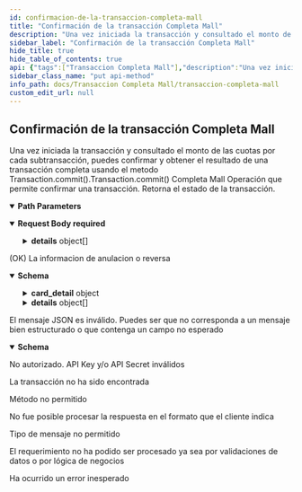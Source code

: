 ```yaml
---
id: confirmacion-de-la-transaccion-completa-mall
title: "Confirmación de la transacción Completa Mall"
description: "Una vez iniciada la transacción y consultado el monto de las cuotas por cada subtransacción, puedes confirmar y obtener el resultado de una transacción completa usando el metodo Transaction.commit().Transaction.commit() Completa Mall Operación que permite confirmar una transacción. Retorna el estado de la transacción."
sidebar_label: "Confirmación de la transacción Completa Mall"
hide_title: true
hide_table_of_contents: true
api: {"tags":["Transaccion Completa Mall"],"description":"Una vez iniciada la transacción y consultado el monto de las cuotas por cada subtransacción, puedes confirmar y obtener el resultado de una transacción completa usando el metodo Transaction.commit().Transaction.commit() Completa Mall Operación que permite confirmar una transacción. Retorna el estado de la transacción.","parameters":[{"name":"token","in":"path","required":true,"description":"Token de la transacción","schema":{"type":"string","minimum":64,"maximum":64,"example":"e9d555262db0f989e49d724b4db0b0af367cc415cde41f500a776550fc5fddd3"}}],"requestBody":{"content":{"application/json":{"schema":{"type":"object","properties":{"details":{"type":"array","description":"Listado con las transacciones mall.","items":{"type":"object","properties":{"commerce_code":{"type":"string","description":"Código comercio asignado por Transbank para la tienda perteneciente al mall a la cual corresponde esta transacción. Largo máximo 12"},"buy_order":{"type":"string","description":"Orden de compra de la tienda del mall. Largo máximo 26"},"id_query_installments":{"type":"integer","description":"(Opcional) Identificador de cuota. Largo máximo 19. Solo enviar si el pago es en cuotas"},"deferred_period_index":{"type":"integer","description":"(Opcional) Cantidad de periodo diferido. Largo máximo 2. Solo enviar si el pago es en cuotas"},"grace_period":{"type":"boolean","description":"(Opcional) Indicador de periodo de gracia. Solo enviar si el pago es en cuotas"}}}}},"example":{"details":[{"commerce_code":597055555552,"buy_order":"ordenCompra1234","id_query_installments":12,"deferred_period_index":1,"grace_period":false}]}}}},"required":true},"responses":{"200":{"description":"(OK) La informacion de anulacion o reversa","content":{"application/json":{"schema":{"type":"object","properties":{"buy_order":{"type":"string","description":"Orden de compra del mall. Largo máximo 26"},"card_detail":{"type":"object","description":"Objeto que representa los datos de la tarjeta de crédito del tarjeta habiente.","properties":{"card_number":{"type":"string","description":"4 últimos números de la tarjeta de crédito del tarjetahabiente. Solo para comercios autorizados por Transbank se envía el número completo. Largo máximo 19."}}},"accounting_date":{"type":"string","description":"Fecha de la autorización. Largo 4, formato MMYY"},"transaction_date":{"type":"string","description":"Fecha y hora de la autorización. formato ISO8601"},"details":{"type":"array","description":"Lista con resultado de cada una de las transacciones enviadas.","items":{"type":"object","properties":{"amount":{"type":"number","description":"Monto de la transacción. Largo máximo 17 Acepta decimales en caso de ser operación en dolares","format":"float"},"status":{"type":"string","description":"Estado de la transacción (INITIALIZED, AUTHORIZED, REVERSED, FAILED, NULLIFIED, PARTIALLY_NULLIFIED, CAPTURED). Largo máximo 64","maxLength":64},"authorization_code":{"type":"string","description":"Código de autorización de la transacción Largo máximo 2","maxLength":2},"payment_type_code":{"type":"string","description":"Tipo de pago de la transacción. <br>VN = Venta Normal. <br>VC = Venta en cuotas. <br>SI = 3 cuotas sin interés. <br>S2 = 2 cuotas sin interés. <br>NC = N Cuotas sin interés. <br>VD = Venta Débito. (Próximamente) <br>VP = Venta Prepago. (Próximamente)"},"responseCode":{"type":"integer","description":"Código de respuesta de la autorización. Valores posibles 0 = Transacción aprobada Puedes revisar los códigos de respuesta de rechazo en el siguiente link www.transbankdevelopers.cl/producto/webpay#codigos-de-respuesta-de-autorizacion"},"installments_number":{"type":"integer","description":"Cantidad de cuotas. Largo máximo 2"},"installments_amount":{"type":"integer","description":"Monto de cada cuota. Largo máximo 17"},"commerce_code":{"type":"string","description":"Código comercio de la tienda. Largo 12"},"buy_order":{"type":"string","description":"Orden de compra de la tienda. Largo máximo 26"}}}},"prepaid_balance":{"type":"integer","description":"Saldo de la tarjeta de prepago. Se envía solo si se informa saldo. Largo máximo 17"}},"example":{"buy_order":"415034240","card_detail":{"card_number":"6623"},"accounting_date":"0321","transaction_date":"2019-03-21T15:43:48.523Z","details":[{"amount":500,"status":"AUTHORIZED","authorization_code":"1213","payment_type_code":"VN","response_code":0,"installments_number":0,"commerce_code":"597055555552","buy_order":"505479072"}]}}}}},"400":{"description":"El mensaje JSON es inválido. Puedes ser que no corresponda a un mensaje bien estructurado o que contenga un campo no esperado","content":{"application/json":{"schema":{"type":"object","properties":{"error_message":{"type":"string","example":"token is required"}}}}}},"401":{"description":"No autorizado. API Key y/o API Secret inválidos"},"404":{"description":"La transacción no ha sido encontrada"},"405":{"description":"Método no permitido"},"406":{"description":"No fue posible procesar la respuesta en el formato que el cliente indica"},"415":{"description":"Tipo de mensaje no permitido"},"422":{"description":"El requerimiento no ha podido ser procesado ya sea por validaciones de datos o por lógica de negocios"},"500":{"description":"Ha ocurrido un error inesperado"}},"method":"put","path":"/rswebpaytransaction/api/webpay/v1.2/transactions/{token}","servers":[{"url":"https://webpay3gint.transbank.cl"}],"security":[{"tbkApiKeyId":[],"tbkApiKeySecret":[]}],"securitySchemes":{"tbkApiKeyId":{"type":"apiKey","name":"Tbk-Api-Key-Id","in":"header","description":"Código de comercio"},"tbkApiKeySecret":{"type":"apiKey","name":"Tbk-Api-Key-Secret","in":"header","description":"LLave secreta"}},"jsonRequestBodyExample":{"details":[{"commerce_code":597055555552,"buy_order":"ordenCompra1234","id_query_installments":12,"deferred_period_index":1,"grace_period":false}]},"info":{"title":"Transacción Completa Mall","description":"Este producto tiene requerimientos comerciales más estrictos que el resto de los productos. No inicies la integración si aún no completan la afiliación comercial..","termsOfService":"https://www.transbankdevelopers.cl/termino-y-condiciones","version":"1.0.0"},"postman":{"name":"Confirmación de la transacción Completa Mall","description":{"content":"Una vez iniciada la transacción y consultado el monto de las cuotas por cada subtransacción, puedes confirmar y obtener el resultado de una transacción completa usando el metodo Transaction.commit().Transaction.commit() Completa Mall Operación que permite confirmar una transacción. Retorna el estado de la transacción.","type":"text/plain"},"url":{"path":["rswebpaytransaction","api","webpay","v1.2","transactions",":token"],"host":["{{baseUrl}}"],"query":[],"variable":[{"disabled":false,"description":{"content":"(Required) Token de la transacción","type":"text/plain"},"type":"any","value":"","key":"token"}]},"header":[{"key":"Content-Type","value":"application/json"},{"key":"Accept","value":"application/json"}],"method":"PUT","body":{"mode":"raw","raw":"\"\"","options":{"raw":{"language":"json"}}}}}
sidebar_class_name: "put api-method"
info_path: docs/Transaccion Completa Mall/transaccion-completa-mall
custom_edit_url: null
---
```



## Confirmación de la transacción Completa Mall



Una vez iniciada la transacción y consultado el monto de las cuotas por cada subtransacción, puedes confirmar y obtener el resultado de una transacción completa usando el metodo Transaction.commit().Transaction.commit() Completa Mall Operación que permite confirmar una transacción. Retorna el estado de la transacción.

<details style={{"marginBottom":"1rem"}} data-collapsed={false} open={true}><summary style={{}}><strong>Path Parameters</strong></summary><div><ul><ParamsItem className={"paramsItem"} param={{"name":"token","in":"path","required":true,"description":"Token de la transacción","schema":{"type":"string","minimum":64,"maximum":64,"example":"e9d555262db0f989e49d724b4db0b0af367cc415cde41f500a776550fc5fddd3"}}}></ParamsItem></ul></div></details><MimeTabs><TabItem label={"application/json"} value={"application/json-schema"}><details style={{}} data-collapsed={false} open={true}><summary style={{"textAlign":"left"}}><strong>Request Body</strong><strong style={{"fontSize":"var(--ifm-code-font-size)","color":"var(--openapi-required)"}}> required</strong></summary><div style={{"textAlign":"left","marginLeft":"1rem"}}></div><ul style={{"marginLeft":"1rem"}}><SchemaItem collapsible={true} className={"schemaItem"}><details style={{}}><summary style={{}}><strong>details</strong><span style={{"opacity":"0.6"}}> object[]</span></summary><div style={{"marginLeft":"1rem"}}><div style={{"marginTop":".5rem","marginBottom":".5rem"}}>

Listado con las transacciones mall.

</div><SchemaItem collapsible={false} name={"commerce_code"} required={false} deprecated={undefined} schemaDescription={"Código comercio asignado por Transbank para la tienda perteneciente al mall a la cual corresponde esta transacción. Largo máximo 12"} schemaName={"string"} qualifierMessage={undefined} defaultValue={undefined}></SchemaItem><SchemaItem collapsible={false} name={"buy_order"} required={false} deprecated={undefined} schemaDescription={"Orden de compra de la tienda del mall. Largo máximo 26"} schemaName={"string"} qualifierMessage={undefined} defaultValue={undefined}></SchemaItem><SchemaItem collapsible={false} name={"id_query_installments"} required={false} deprecated={undefined} schemaDescription={"(Opcional) Identificador de cuota. Largo máximo 19. Solo enviar si el pago es en cuotas"} schemaName={"integer"} qualifierMessage={undefined} defaultValue={undefined}></SchemaItem><SchemaItem collapsible={false} name={"deferred_period_index"} required={false} deprecated={undefined} schemaDescription={"(Opcional) Cantidad de periodo diferido. Largo máximo 2. Solo enviar si el pago es en cuotas"} schemaName={"integer"} qualifierMessage={undefined} defaultValue={undefined}></SchemaItem><SchemaItem collapsible={false} name={"grace_period"} required={false} deprecated={undefined} schemaDescription={"(Opcional) Indicador de periodo de gracia. Solo enviar si el pago es en cuotas"} schemaName={"boolean"} qualifierMessage={undefined} defaultValue={undefined}></SchemaItem></div></details></SchemaItem></ul></details></TabItem></MimeTabs><div><ApiTabs><TabItem label={"200"} value={"200"}><div>

(OK) La informacion de anulacion o reversa

</div><div><MimeTabs schemaType={"response"}><TabItem label={"application/json"} value={"application/json"}><SchemaTabs><TabItem label={"Schema"} value={"Schema"}><details style={{}} data-collapsed={false} open={true}><summary style={{"textAlign":"left"}}><strong>Schema</strong></summary><div style={{"textAlign":"left","marginLeft":"1rem"}}></div><ul style={{"marginLeft":"1rem"}}><SchemaItem collapsible={false} name={"buy_order"} required={false} deprecated={undefined} schemaDescription={"Orden de compra del mall. Largo máximo 26"} schemaName={"string"} qualifierMessage={undefined} defaultValue={undefined}></SchemaItem><SchemaItem collapsible={true} className={"schemaItem"}><details style={{}}><summary style={{}}><strong>card_detail</strong><span style={{"opacity":"0.6"}}> object</span></summary><div style={{"marginLeft":"1rem"}}><div style={{"marginTop":".5rem","marginBottom":".5rem"}}>

Objeto que representa los datos de la tarjeta de crédito del tarjeta habiente.

</div><SchemaItem collapsible={false} name={"card_number"} required={false} deprecated={undefined} schemaDescription={"4 últimos números de la tarjeta de crédito del tarjetahabiente. Solo para comercios autorizados por Transbank se envía el número completo. Largo máximo 19."} schemaName={"string"} qualifierMessage={undefined} defaultValue={undefined}></SchemaItem></div></details></SchemaItem><SchemaItem collapsible={false} name={"accounting_date"} required={false} deprecated={undefined} schemaDescription={"Fecha de la autorización. Largo 4, formato MMYY"} schemaName={"string"} qualifierMessage={undefined} defaultValue={undefined}></SchemaItem><SchemaItem collapsible={false} name={"transaction_date"} required={false} deprecated={undefined} schemaDescription={"Fecha y hora de la autorización. formato ISO8601"} schemaName={"string"} qualifierMessage={undefined} defaultValue={undefined}></SchemaItem><SchemaItem collapsible={true} className={"schemaItem"}><details style={{}}><summary style={{}}><strong>details</strong><span style={{"opacity":"0.6"}}> object[]</span></summary><div style={{"marginLeft":"1rem"}}><div style={{"marginTop":".5rem","marginBottom":".5rem"}}>

Lista con resultado de cada una de las transacciones enviadas.

</div><SchemaItem collapsible={false} name={"amount"} required={false} deprecated={undefined} schemaDescription={"Monto de la transacción. Largo máximo 17 Acepta decimales en caso de ser operación en dolares"} schemaName={"float"} qualifierMessage={undefined} defaultValue={undefined}></SchemaItem><SchemaItem collapsible={false} name={"status"} required={false} deprecated={undefined} schemaDescription={"Estado de la transacción (INITIALIZED, AUTHORIZED, REVERSED, FAILED, NULLIFIED, PARTIALLY_NULLIFIED, CAPTURED). Largo máximo 64"} schemaName={"string"} qualifierMessage={"**Possible values:** `<= 64 characters`"} defaultValue={undefined}></SchemaItem><SchemaItem collapsible={false} name={"authorization_code"} required={false} deprecated={undefined} schemaDescription={"Código de autorización de la transacción Largo máximo 2"} schemaName={"string"} qualifierMessage={"**Possible values:** `<= 2 characters`"} defaultValue={undefined}></SchemaItem><SchemaItem collapsible={false} name={"payment_type_code"} required={false} deprecated={undefined} schemaDescription={"Tipo de pago de la transacción. <br>VN = Venta Normal. <br>VC = Venta en cuotas. <br>SI = 3 cuotas sin interés. <br>S2 = 2 cuotas sin interés. <br>NC = N Cuotas sin interés. <br>VD = Venta Débito. (Próximamente) <br>VP = Venta Prepago. (Próximamente)"} schemaName={"string"} qualifierMessage={undefined} defaultValue={undefined}></SchemaItem><SchemaItem collapsible={false} name={"responseCode"} required={false} deprecated={undefined} schemaDescription={"Código de respuesta de la autorización. Valores posibles 0 = Transacción aprobada Puedes revisar los códigos de respuesta de rechazo en el siguiente link www.transbankdevelopers.cl/producto/webpay#codigos-de-respuesta-de-autorizacion"} schemaName={"integer"} qualifierMessage={undefined} defaultValue={undefined}></SchemaItem><SchemaItem collapsible={false} name={"installments_number"} required={false} deprecated={undefined} schemaDescription={"Cantidad de cuotas. Largo máximo 2"} schemaName={"integer"} qualifierMessage={undefined} defaultValue={undefined}></SchemaItem><SchemaItem collapsible={false} name={"installments_amount"} required={false} deprecated={undefined} schemaDescription={"Monto de cada cuota. Largo máximo 17"} schemaName={"integer"} qualifierMessage={undefined} defaultValue={undefined}></SchemaItem><SchemaItem collapsible={false} name={"commerce_code"} required={false} deprecated={undefined} schemaDescription={"Código comercio de la tienda. Largo 12"} schemaName={"string"} qualifierMessage={undefined} defaultValue={undefined}></SchemaItem><SchemaItem collapsible={false} name={"buy_order"} required={false} deprecated={undefined} schemaDescription={"Orden de compra de la tienda. Largo máximo 26"} schemaName={"string"} qualifierMessage={undefined} defaultValue={undefined}></SchemaItem></div></details></SchemaItem><SchemaItem collapsible={false} name={"prepaid_balance"} required={false} deprecated={undefined} schemaDescription={"Saldo de la tarjeta de prepago. Se envía solo si se informa saldo. Largo máximo 17"} schemaName={"integer"} qualifierMessage={undefined} defaultValue={undefined}></SchemaItem></ul></details></TabItem><TabItem label={"Example (from schema)"} value={"Example (from schema)"}><ResponseSamples responseExample={"{\n  \"buy_order\": \"415034240\",\n  \"card_detail\": {\n    \"card_number\": \"6623\"\n  },\n  \"accounting_date\": \"0321\",\n  \"transaction_date\": \"2019-03-21T15:43:48.523Z\",\n  \"details\": [\n    {\n      \"amount\": 500,\n      \"status\": \"AUTHORIZED\",\n      \"authorization_code\": \"1213\",\n      \"payment_type_code\": \"VN\",\n      \"response_code\": 0,\n      \"installments_number\": 0,\n      \"commerce_code\": \"597055555552\",\n      \"buy_order\": \"505479072\"\n    }\n  ]\n}"} language={"json"}></ResponseSamples></TabItem></SchemaTabs></TabItem></MimeTabs></div></TabItem><TabItem label={"400"} value={"400"}><div>

El mensaje JSON es inválido. Puedes ser que no corresponda a un mensaje bien estructurado o que contenga un campo no esperado

</div><div><MimeTabs schemaType={"response"}><TabItem label={"application/json"} value={"application/json"}><SchemaTabs><TabItem label={"Schema"} value={"Schema"}><details style={{}} data-collapsed={false} open={true}><summary style={{"textAlign":"left"}}><strong>Schema</strong></summary><div style={{"textAlign":"left","marginLeft":"1rem"}}></div><ul style={{"marginLeft":"1rem"}}><SchemaItem collapsible={false} name={"error_message"} required={false} deprecated={undefined} schemaDescription={undefined} schemaName={"string"} qualifierMessage={undefined} defaultValue={undefined}></SchemaItem></ul></details></TabItem><TabItem label={"Example (from schema)"} value={"Example (from schema)"}><ResponseSamples responseExample={"{\n  \"error_message\": \"token is required\"\n}"} language={"json"}></ResponseSamples></TabItem></SchemaTabs></TabItem></MimeTabs></div></TabItem><TabItem label={"401"} value={"401"}><div>

No autorizado. API Key y/o API Secret inválidos

</div><div></div></TabItem><TabItem label={"404"} value={"404"}><div>

La transacción no ha sido encontrada

</div><div></div></TabItem><TabItem label={"405"} value={"405"}><div>

Método no permitido

</div><div></div></TabItem><TabItem label={"406"} value={"406"}><div>

No fue posible procesar la respuesta en el formato que el cliente indica

</div><div></div></TabItem><TabItem label={"415"} value={"415"}><div>

Tipo de mensaje no permitido

</div><div></div></TabItem><TabItem label={"422"} value={"422"}><div>

El requerimiento no ha podido ser procesado ya sea por validaciones de datos o por lógica de negocios

</div><div></div></TabItem><TabItem label={"500"} value={"500"}><div>

Ha ocurrido un error inesperado

</div><div></div></TabItem></ApiTabs></div>
      
